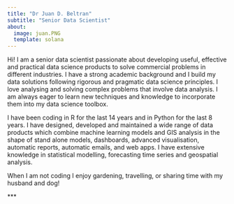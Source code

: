 ```yaml
---
title: "Dr Juan D. Beltran"
subtitle: "Senior Data Scientist"
about:
  image: juan.PNG
  template: solana
---
```


Hi! I am a senior data scientist passionate about developing useful, effective and practical data science products to solve commercial problems in different industries. I have a strong academic background and I build my data solutions following rigorous and pragmatic data science principles. I love analysing and solving complex problems that involve data analysis. I am always eager to learn new techniques and knowledge to incorporate them into my data science toolbox.

I have been coding in R for the last 14 years and in Python for the last 8 years. I have designed, developed and maintained a wide range of data products which combine machine learning models and GIS analysis in the shape of stand alone models, dashboards, advanced visualisation, automatic reports, automatic emails, and web apps. I have extensive knowledge in statistical modelling, forecasting time series and geospatial analysis.

When I am not coding I enjoy gardening, travelling, or sharing time with my husband and dog!

\*\*\*
